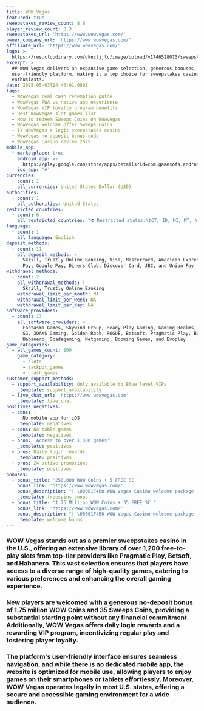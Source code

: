 ```yaml
---
title: WOW Vegas
featured: true
sweepstakes_review_count: 8.8
player_review_count: 8.3
sweepstakes_url: 'https://www.wowvegas.com/'
owner_company_url: 'https://www.wowvegas.com/'
affiliate_url: 'https://www.wowvegas.com/'
logo: >-
  https://res.cloudinary.com/dknctjjlc/image/upload/v1746528073/sweepstakes/wowvegas_casino_bg_u3jwtu.svg
excerpt: >
  ## WOW Vegas delivers an expansive game selection, generous bonuses, and a
  user-friendly platform, making it a top choice for sweepstakes casino
  enthusiasts.
date: 2025-05-03T14:46:01.089Z
tags:
  - WowVegas real cash redemption guide
  - WowVegas PWA vs native app experience
  - WowVegas VIP loyalty program benefits
  - Best WowVegas slot games list
  - How to redeem Sweeps Coins on WowVegas
  - WowVegas welcome offer Sweeps Coins
  - Is WowVegas a legit sweepstakes casino
  - WowVegas no deposit bonus code
  - WowVegas Casino review 2025
mobile_app:
  - marketplace: true
    android_app: >-
      https://play.google.com/store/apps/details?id=com.gamesofa.android.wowslot&hl=en_SG
    ios_app: '#'
currencies:
  - count: 1
    all_currencies: United States Dollar (USD)
authorities:
  - count: 1
    all_authorities: United States
restricted_countries:
  - count: 6
    all_restricted_countries: "⛔️ Restricted states:\tCT, ID, MI, MT, NV, WA"
language:
  - count: 1
    all_language: English
deposit_methods:
  - count: 11
    all_deposit_methods: >
      Skrill, Trustly Online Banking, Visa, Mastercard, American Express, Apple
      Pay, Google Pay, Diners Club, Discover Card, JBC, and Union Pay
withdrawal_methods:
  - count: 2
    all_withdrawal_methods: |
      Skrill, Trustly Online Banking
    withdrawal_limit_per_month: NA
    withdrawal_limit_per_week: NA
    withdrawal_limit_per_day: NA
software_providers:
  - count: 17
    all_software_providers: >
      Fantasma Games, Skywind Group, Ready Play Gaming, Gaming Realms, RubyPlay,
      SG, 3OAKS Gaming, Golden Rock, ROGUE, Betsoft, Pragmatic Play, BGaming,
      Habanero, Spadegaming, Netgaming, Booming Games, and Evoplay
game_categories:
  - all_games_count: 100
    game_category:
      - slots
      - jackpot_games
      - crash_games
customer_support_methods:
  - support_availability: Only available to Blue level VIPs
    _template: support_availability
  - live_chat_url: 'https://www.wowvegas.com'
    _template: live_chat
positives_negatives:
  - cons: |
      No mobile app for iOS
    _template: negatives
  - cons: No table games
    _template: negatives
  - pros: 'Access to over 1,300 games'
    _template: positives
  - pros: Daily login rewards
    _template: positives
  - pros: 24 active promotions
    _template: positives
bonuses:
  - bonus_title: '250,000 WOW Coins + 5 FREE SC '
    bonus_link: 'https://www.wowvegas.com/'
    bonus_description: "| \U0001F4B0 WOW Vegas Casino welcome package   | [1.75 Million WOW Coins + 35 FREE SC ](https://www.covers.com/casino/sportsbookredirect?sportsbookId=168\\&location=reviews\\&lang=en) |\n| ------------------------------------- | ------------------------------------------------------------------------------------------------------------------------------------ |\n| \U0001F911 WOW Vegas no-deposit sign-up bonus | 250,000 WOW Coins + 5 FREE SC                                                                                                        |\n| \U0001F4B8 First-purchase bonus               | 1.5 million WOW Coins + 30 FREE SC for $9.99                                                                                         |\n"
    _template: freespins_bonus
  - bonus_title: '1.75 Million WOW Coins + 35 FREE SC '
    bonus_link: 'https://www.wowvegas.com/'
    bonus_description: "| \U0001F4B0 WOW Vegas Casino welcome package   | [1.75 Million WOW Coins + 35 FREE SC ](https://www.covers.com/casino/sportsbookredirect?sportsbookId=168\\&location=reviews\\&lang=en) |\n| ------------------------------------- | ------------------------------------------------------------------------------------------------------------------------------------ |\n| \U0001F911 WOW Vegas no-deposit sign-up bonus | 250,000 WOW Coins + 5 FREE SC                                                                                                        |\n| \U0001F4B8 First-purchase bonus               | 1.5 million WOW Coins + 30 FREE SC for $9.99                                                                                         |\n"
    _template: welcome_bonus
---
```


### WOW Vegas stands out as a premier sweepstakes casino in the U.S., offering an extensive library of over 1,200 free-to-play slots from top-tier providers like Pragmatic Play, Betsoft, and Habanero. This vast selection ensures that players have access to a diverse range of high-quality games, catering to various preferences and enhancing the overall gaming experience. 

### New players are welcomed with a generous no-deposit bonus of 1.75 million WOW Coins and 35 Sweeps Coins, providing a substantial starting point without any financial commitment. Additionally, WOW Vegas offers daily login rewards and a rewarding VIP program, incentivizing regular play and fostering player loyalty. 

### The platform's user-friendly interface ensures seamless navigation, and while there is no dedicated mobile app, the website is optimized for mobile use, allowing players to enjoy games on their smartphones or tablets effortlessly. Moreover, WOW Vegas operates legally in most U.S. states, offering a secure and accessible gaming environment for a wide audience. 
